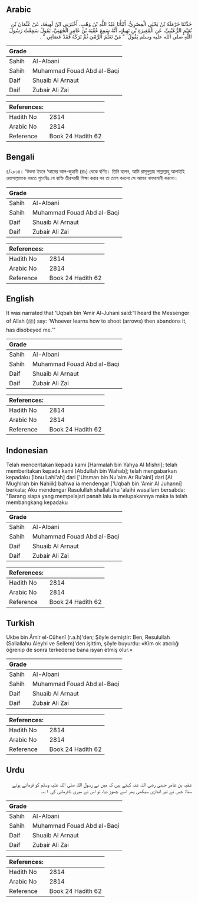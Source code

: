 ## Arabic


<div dir="rtl" lang="ar" style={{fontSize:'larger',backgroundColor:'#f8f9fa',padding:20}}>
حَدَّثَنَا حَرْمَلَةُ بْنُ يَحْيَى الْمِصْرِيُّ، أَنْبَأَنَا عَبْدُ اللَّهِ بْنُ وَهْبٍ، أَخْبَرَنِي ابْنُ لَهِيعَةَ، عَنْ عُثْمَانَ بْنِ نُعَيْمٍ الرُّعَيْنِيِّ، عَنِ الْمُغِيرَةِ بْنِ نَهِيكٍ، أَنَّهُ سَمِعَ عُقْبَةَ بْنَ عَامِرٍ الْجُهَنِيَّ، يَقُولُ سَمِعْتُ رَسُولَ اللَّهِ صلى الله عليه وسلم يَقُولُ ‏ "‏ مَنْ تَعَلَّمَ الرَّمْىَ ثُمَّ تَرَكَهُ فَقَدْ عَصَانِي ‏"‏ ‏.‏
</div>
<div style={{backgroundColor:'#f8f9fa',padding:20, marginBottom: 10}}><table> <thead> <tr> <th>Grade</th> <th></th> </tr> </thead> <tbody> <tr><td>Sahih</td><td>Al-Albani</td></tr><tr><td>Sahih</td><td>Muhammad Fouad Abd al-Baqi</td></tr><tr><td>Daif</td><td>Shuaib Al Arnaut</td></tr><tr><td>Daif</td><td>Zubair Ali Zai</td></tr></tbody></table><table> <thead> <tr> <th>References:</th> <th></th> </tr> </thead> <tbody><tr><td>Hadith No</td><td>2814</td></tr><tr><td>Arabic No</td><td>2814</td></tr><tr><td>Reference</td><td>Book 24 Hadith 62</td></tr></tbody></table></div>

## Bengali


<div dir="ltr" lang="bn" style={{fontSize:'larger',backgroundColor:'#f8f9fa',padding:20}}>
৪/২৮১৪। ‘উকবা ইবনে ‘আমের আল-জুহানী (রাঃ) থেকে বর্ণিত। তিনি বলেন, আমি রাসূলুল্লাহ সাল্লাল্লাহু আলাইহি ওয়াসাল্লামকে বলতে শুনেছিঃ যে ব্যক্তি তীরন্দাজী শিক্ষা করার পর তা ত্যাগ করলো সে আমার নাফরমানী করলো।
</div>
<div style={{backgroundColor:'#f8f9fa',padding:20, marginBottom: 10}}><table> <thead> <tr> <th>Grade</th> <th></th> </tr> </thead> <tbody> <tr><td>Sahih</td><td>Al-Albani</td></tr><tr><td>Sahih</td><td>Muhammad Fouad Abd al-Baqi</td></tr><tr><td>Daif</td><td>Shuaib Al Arnaut</td></tr><tr><td>Daif</td><td>Zubair Ali Zai</td></tr></tbody></table><table> <thead> <tr> <th>References:</th> <th></th> </tr> </thead> <tbody><tr><td>Hadith No</td><td>2814</td></tr><tr><td>Arabic No</td><td>2814</td></tr><tr><td>Reference</td><td>Book 24 Hadith 62</td></tr></tbody></table></div>

## English


<div dir="ltr" lang="en" style={{fontSize:'larger',backgroundColor:'#f8f9fa',padding:20}}>
It was narrated that ‘Uqbah bin ‘Amir Al-Juhani said:“I heard the Messenger of Allah (ﷺ) say: ‘Whoever learns how to shoot (arrows) then abandons it, has disobeyed me.’”
</div>
<div style={{backgroundColor:'#f8f9fa',padding:20, marginBottom: 10}}><table> <thead> <tr> <th>Grade</th> <th></th> </tr> </thead> <tbody> <tr><td>Sahih</td><td>Al-Albani</td></tr><tr><td>Sahih</td><td>Muhammad Fouad Abd al-Baqi</td></tr><tr><td>Daif</td><td>Shuaib Al Arnaut</td></tr><tr><td>Daif</td><td>Zubair Ali Zai</td></tr></tbody></table><table> <thead> <tr> <th>References:</th> <th></th> </tr> </thead> <tbody><tr><td>Hadith No</td><td>2814</td></tr><tr><td>Arabic No</td><td>2814</td></tr><tr><td>Reference</td><td>Book 24 Hadith 62</td></tr></tbody></table></div>

## Indonesian


<div dir="ltr" lang="id" style={{fontSize:'larger',backgroundColor:'#f8f9fa',padding:20}}>
Telah menceritakan kepada kami [Harmalah bin Yahya Al Mishri]; telah memberitakan kepada kami [Abdullah bin Wahab]; telah mengabarkan kepadaku [Ibnu Lahi'ah] dari ['Utsman bin Nu'aim Ar Ru'aini] dari [Al Mughirah bin Nahiik] bahwa ia mendengar ['Uqbah bin 'Amir Al Juhanni] berkata; Aku mendengar Rasulullah shallallahu 'alaihi wasallam bersabda: "Barang siapa yang mempelajari panah lalu ia melupakannya maka ia telah membangkang kepadaku
</div>
<div style={{backgroundColor:'#f8f9fa',padding:20, marginBottom: 10}}><table> <thead> <tr> <th>Grade</th> <th></th> </tr> </thead> <tbody> <tr><td>Sahih</td><td>Al-Albani</td></tr><tr><td>Sahih</td><td>Muhammad Fouad Abd al-Baqi</td></tr><tr><td>Daif</td><td>Shuaib Al Arnaut</td></tr><tr><td>Daif</td><td>Zubair Ali Zai</td></tr></tbody></table><table> <thead> <tr> <th>References:</th> <th></th> </tr> </thead> <tbody><tr><td>Hadith No</td><td>2814</td></tr><tr><td>Arabic No</td><td>2814</td></tr><tr><td>Reference</td><td>Book 24 Hadith 62</td></tr></tbody></table></div>

## Turkish


<div dir="ltr" lang="tr" style={{fontSize:'larger',backgroundColor:'#f8f9fa',padding:20}}>
Ukbe bin Âmir el-Cühenî (r.a.h)'den; Şöyle demiştir: Ben, Resulullah (Sallallahu Aleyhi ve Sellem)'den işittim, şöyle buyurdu: «Kim ok atıcılığı öğrenip de sonra terkederse bana isyan etmiş olur.»
</div>
<div style={{backgroundColor:'#f8f9fa',padding:20, marginBottom: 10}}><table> <thead> <tr> <th>Grade</th> <th></th> </tr> </thead> <tbody> <tr><td>Sahih</td><td>Al-Albani</td></tr><tr><td>Sahih</td><td>Muhammad Fouad Abd al-Baqi</td></tr><tr><td>Daif</td><td>Shuaib Al Arnaut</td></tr><tr><td>Daif</td><td>Zubair Ali Zai</td></tr></tbody></table><table> <thead> <tr> <th>References:</th> <th></th> </tr> </thead> <tbody><tr><td>Hadith No</td><td>2814</td></tr><tr><td>Arabic No</td><td>2814</td></tr><tr><td>Reference</td><td>Book 24 Hadith 62</td></tr></tbody></table></div>

## Urdu


<div dir="rtl" lang="ur" style={{fontSize:'larger',backgroundColor:'#f8f9fa',padding:20}}>
عقبہ بن عامر جہنی رضی اللہ عنہ کہتے ہیں کہ میں نے رسول اللہ صلی اللہ علیہ وسلم کو فرماتے ہوئے سنا: جس نے تیر اندازی سیکھی پھر اسے چھوڑ دیا، تو اس نے میری نافرمانی کی ۱؎۔
</div>
<div style={{backgroundColor:'#f8f9fa',padding:20, marginBottom: 10}}><table> <thead> <tr> <th>Grade</th> <th></th> </tr> </thead> <tbody> <tr><td>Sahih</td><td>Al-Albani</td></tr><tr><td>Sahih</td><td>Muhammad Fouad Abd al-Baqi</td></tr><tr><td>Daif</td><td>Shuaib Al Arnaut</td></tr><tr><td>Daif</td><td>Zubair Ali Zai</td></tr></tbody></table><table> <thead> <tr> <th>References:</th> <th></th> </tr> </thead> <tbody><tr><td>Hadith No</td><td>2814</td></tr><tr><td>Arabic No</td><td>2814</td></tr><tr><td>Reference</td><td>Book 24 Hadith 62</td></tr></tbody></table></div>